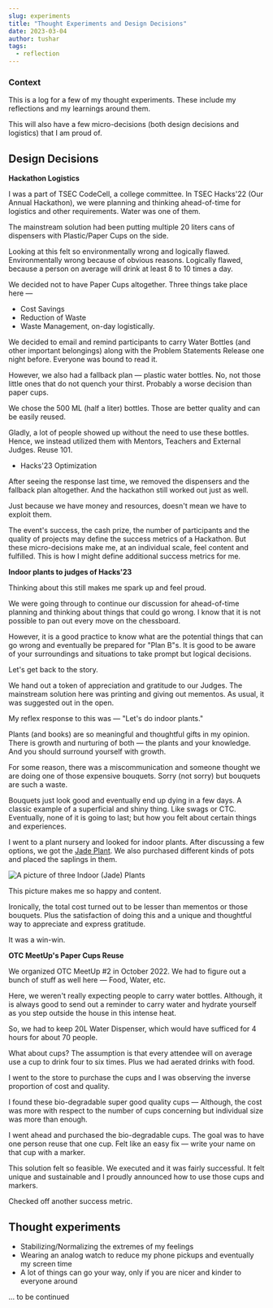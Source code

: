 ---
slug: experiments
title: "Thought Experiments and Design Decisions"
date: 2023-03-04
author: tushar
tags:
  - reflection
---

### Context

This is a log for a few of my thought experiments. These include my reflections and my learnings around them.

This will also have a few micro-decisions (both design decisions and logistics) that I am proud of. 

## Design Decisions

**Hackathon Logistics**

I was a part of TSEC CodeCell, a college committee. In TSEC Hacks'22 (Our Annual Hackathon), we were planning and thinking ahead-of-time for logistics and other requirements. Water was one of them.

The mainstream solution had been putting multiple 20 liters cans of dispensers with Plastic/Paper Cups on the side.

Looking at this felt so environmentally wrong and logically flawed. Environmentally wrong because of obvious reasons. Logically flawed, because a person on average will drink at least 8 to 10 times a day.

We decided not to have Paper Cups altogether. Three things take place here — 

- Cost Savings
- Reduction of Waste
- Waste Management, on-day logistically.

We decided to email and remind participants to carry Water Bottles (and other important belongings) along with the Problem Statements Release one night before. Everyone was bound to read it.

However, we also had a fallback plan — plastic water bottles. No, not those little ones that do not quench your thirst. Probably a worse decision than paper cups.

We chose the 500 ML (half a liter) bottles. Those are better quality and can be easily reused.

Gladly, a lot of people showed up without the need to use these bottles. Hence, we instead utilized them with Mentors, Teachers and External Judges. Reuse 101.

- Hacks'23 Optimization

After seeing the response last time, we removed the dispensers and the fallback plan altogether. And the hackathon still worked out just as well.

Just because we have money and resources, doesn't mean we have to exploit them. 

The event's success, the cash prize, the number of participants and the quality of projects may define the success metrics of a Hackathon. But these micro-decisions make me, at an individual scale, feel content and fulfilled. This is how I might define additional success metrics for me. 

**Indoor plants to judges of Hacks'23**

Thinking about this still makes me spark up and feel proud.

We were going through to continue our discussion for ahead-of-time planning and thinking about things that could go wrong. I know that it is not possible to pan out every move on the chessboard. 

However, it is a good practice to know what are the potential things that can go wrong and eventually be prepared for "Plan B"s. It is good to be aware of your surroundings and situations to take prompt but logical decisions.

Let's get back to the story. 

We hand out a token of appreciation and gratitude to our Judges. The mainstream solution here was printing and giving out mementos. As usual, it was suggested out in the open.

My reflex response to this was — "Let's do indoor plants."

Plants (and books) are so meaningful and thoughtful gifts in my opinion. There is growth and nurturing of both — the plants and your knowledge. And you should surround yourself with growth.

For some reason, there was a miscommunication and someone thought we are doing one of those expensive bouquets. Sorry (not sorry) but bouquets are such a waste.

Bouquets just look good and eventually end up dying in a few days. A classic example of a superficial and shiny thing. Like swags or CTC. Eventually, none of it is going to last; but how you felt about certain things and experiences.

I went to a plant nursery and looked for indoor plants. After discussing a few options, we got the [Jade Plant](https://en.wikipedia.org/wiki/Crassula_ovata). We also purchased different kinds of pots and placed the saplings in them. 

![A picture of three Indoor (Jade) Plants](/images/experiments-plants.jpg)

This picture makes me so happy and content. 

Ironically, the total cost turned out to be lesser than mementos or those bouquets. Plus the satisfaction of doing this and a unique and thoughtful way to appreciate and express gratitude.

It was a win-win.

**OTC MeetUp's Paper Cups Reuse**

We organized OTC MeetUp #2 in October 2022. We had to figure out a bunch of stuff as well here — Food, Water, etc.

Here, we weren't really expecting people to carry water bottles. Although, it is always good to send out a reminder to carry water and hydrate yourself as you step outside the house in this intense heat.

So, we had to keep 20L Water Dispenser, which would have sufficed for 4 hours for about 70 people. 

What about cups? The assumption is that every attendee will on average use a cup to drink four to six times. Plus we had aerated drinks with food.

I went to the store to purchase the cups and I was observing the inverse proportion of cost and quality.

I found these bio-degradable super good quality cups — Although, the cost was more with respect to the number of cups concerning but individual size was more than enough.

I went ahead and purchased the bio-degradable cups. The goal was to have one person reuse that one cup. Felt like an easy fix — write your name on that cup with a marker.

This solution felt so feasible. We executed and it was fairly successful. It felt unique and sustainable and I proudly announced how to use those cups and markers.

Checked off another success metric.

## Thought experiments

- Stabilizing/Normalizing the extremes of my feelings
- Wearing an analog watch to reduce my phone pickups and eventually my screen time
- A lot of things can go your way, only if you are nicer and kinder to everyone around

... to be continued